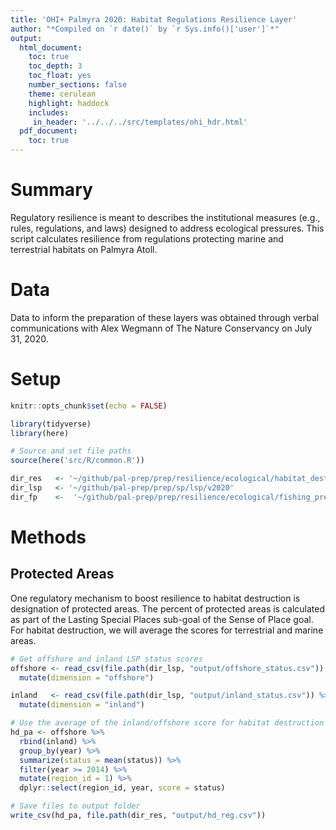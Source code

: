 ```yaml
---
title: 'OHI+ Palmyra 2020: Habitat Regulations Resilience Layer'
author: "*Compiled on `r date()` by `r Sys.info()['user']`*"
output: 
  html_document:
    toc: true
    toc_depth: 3 
    toc_float: yes
    number_sections: false
    theme: cerulean
    highlight: haddock
    includes: 
     in_header: '../../../src/templates/ohi_hdr.html' 
  pdf_document:
    toc: true
---
```


# Summary 

Regulatory resilience is meant to describes the institutional measures (e.g., rules, regulations, and laws) designed to address ecological pressures. This script calculates resilience from regulations protecting marine and terrestrial habitats on Palmyra Atoll.   

# Data 

Data to inform the preparation of these layers was obtained through verbal communications with Alex Wegmann of The Nature Conservancy on July 31, 2020.  

# Setup 

```r
knitr::opts_chunk$set(echo = FALSE)

library(tidyverse)
library(here)

# Source and set file paths
source(here('src/R/common.R'))

dir_res   <- '~/github/pal-prep/prep/resilience/ecological/habitat_destruction/v2020'
dir_lsp   <- '~/github/pal-prep/prep/sp/lsp/v2020'
dir_fp    <-  '~/github/pal-prep/prep/resilience/ecological/fishing_pressure/v2020'
```


# Methods 

## Protected Areas

One regulatory mechanism to boost resilience to habitat destruction is designation of protected areas. The percent of protected areas is calculated as part of the Lasting Special Places sub-goal of the Sense of Place goal. For habitat destruction, we will average the scores for terrestrial and marine areas.    

```r

# Get offshore and inland LSP status scores 
offshore <- read_csv(file.path(dir_lsp, "output/offshore_status.csv")) %>% 
  mutate(dimension = "offshore")

inland   <- read_csv(file.path(dir_lsp, "output/inland_status.csv")) %>% 
  mutate(dimension = "inland")

# Use the average of the inland/offshore score for habitat destruction 
hd_pa <- offshore %>% 
  rbind(inland) %>% 
  group_by(year) %>% 
  summarize(status = mean(status)) %>% 
  filter(year >= 2014) %>% 
  mutate(region_id = 1) %>% 
  dplyr::select(region_id, year, score = status)

# Save files to output folder
write_csv(hd_pa, file.path(dir_res, "output/hd_reg.csv"))
```

